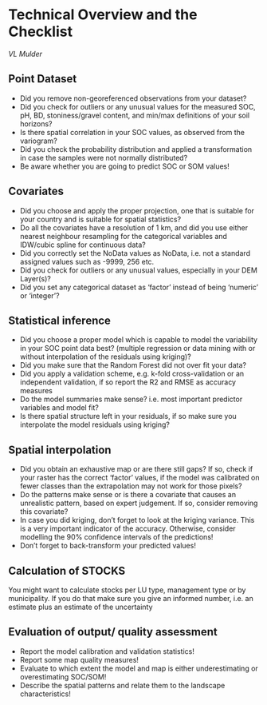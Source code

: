 # Technical Overview and the Checklist
*VL  Mulder*

## Point Dataset 

*	Did you remove non-georeferenced observations from your dataset?
*	Did you check for outliers or any unusual values for the measured SOC, pH, BD, stoniness/gravel content, and min/max definitions of your soil horizons?
*	Is there spatial correlation in your SOC values, as observed from the variogram?
*	Did you check the probability distribution and applied a transformation in case the samples were not normally distributed?
*	Be aware whether you are going to predict SOC or SOM values!

## Covariates

*	Did you choose and apply the proper projection, one that is suitable for your country and is suitable for spatial statistics? 
*	Do all the covariates have a resolution of 1 km, and did you use either nearest neighbour resampling for the categorical variables and IDW/cubic spline for continuous data?
*	Did you correctly set the NoData values as NoData, i.e. not a standard assigned values such as -9999, 256 etc.
*	Did you check for outliers or any unusual values, especially in your DEM Layer(s)?
*	Did you set any categorical dataset as ‘factor’ instead of being ‘numeric’ or ‘integer’?

## Statistical inference

*	Did you choose a proper model which is capable to model the variability in your SOC point data best? (multiple regression or data mining with or without interpolation of the residuals using kriging)?
*	Did you make sure that the Random Forest did not over fit your data?
*	Did you apply a validation scheme, e.g. k-fold cross-validation or an independent validation, if so report the R2 and RMSE as accuracy measures
*	Do the model summaries make sense? i.e. most important predictor variables and model fit?
*	Is there spatial structure left in your residuals, if so make sure you interpolate the model residuals using kriging?

## Spatial interpolation

*	Did you obtain an exhaustive map or are there still gaps? If so, check if your raster has the correct ‘factor’ values, if the model was calibrated on fewer classes than the extrapolation may not work for those pixels?
*	Do the patterns make sense or is there a covariate that causes an unrealistic pattern, based on expert judgement. If so, consider removing this covariate?
*	In case you did kriging, don’t forget to look at the kriging variance. This is a very important indicator of the accuracy. Otherwise, consider modelling the 90% confidence intervals of the predictions!
*	Don’t forget to back-transform your predicted values! 

## Calculation of STOCKS 
You might want to calculate stocks per LU type, management type or by municipality.  If you do that make sure you give an informed number, i.e. an estimate plus an estimate of the uncertainty

## Evaluation of output/ quality assessment

*	Report the model calibration and validation statistics!
*	Report some map quality measures!
*	Evaluate to which extent the model and map is either underestimating or overestimating SOC/SOM!
*	Describe the spatial patterns and relate them to the landscape characteristics!
